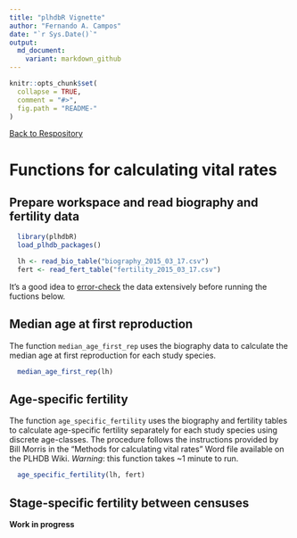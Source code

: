 ```yaml
---
title: "plhdbR Vignette"
author: "Fernando A. Campos"
date: "`r Sys.Date()`"
output:
  md_document:
    variant: markdown_github
---
```


```r
knitr::opts_chunk$set(
  collapse = TRUE,
  comment = "#>",
  fig.path = "README-"
)
```

[Back to Respository](https://github.com/camposfa/plhdbR)

# Functions for calculating vital rates

## Prepare workspace and read biography and fertility data

```r
  library(plhdbR)
  load_plhdb_packages()

  lh <- read_bio_table("biography_2015_03_17.csv")
  fert <- read_fert_table("fertility_2015_03_17.csv")
```

It's a good idea to [error-check](ErrorChecking.md) the data extensively before 
running the fuctions below.

## Median age at first reproduction

The function `median_age_first_rep` uses the biography data to calculate the
median age at first reproduction for each study species.

```r
  median_age_first_rep(lh)
```

## Age-specific fertility

The function `age_specific_fertility` uses the biography and fertility tables to
calculate age-specific fertility separately for each study species using discrete
age-classes. The procedure follows the instructions provided by Bill Morris in the
"Methods for calculating vital rates" Word file available on the PLHDB Wiki.
_Warning_: this function takes ~1 minute to run.

```r
  age_specific_fertility(lh, fert)
```

## Stage-specific fertility between censuses

__Work in progress__